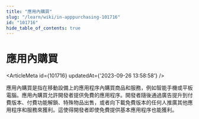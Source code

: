 ```yaml
---
title: "應用內購買"
slug: "/learn/wiki/in-apppurchasing-101716"
id: "101716"
hide_table_of_contents: true
---
```



# 應用內購買

<ArticleMeta id={101716} updatedAt={'2023-09-26 13:58:58'} />
<div className='border-solid border-b border-t-0 my-4 border-[var(--ifm-color-gray-300)]' />

應用內購買是指在移動設備上的應用程序內購買商品和服務，例如智能手機或平板電腦。應用內購買允許開發者提供免費的應用程序。開發者隨後通過廣告提升到付費版本、付費功能解鎖、特殊物品出售，或者向下載免費版本的任何人推廣其他應用程序和服務來獲利。這使得開發者即使免費提供基本應用程序也能獲利。
